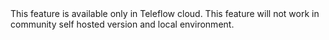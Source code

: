 <Note>
  This feature is available only in Teleflow cloud. This feature will not work in community self
  hosted version and local environment.
</Note>